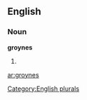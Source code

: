 ==English==

===Noun===
'''groynes'''

# {{plural of|[[groyne]]}}

[[Category:English plurals]]

[[ar:groynes]]